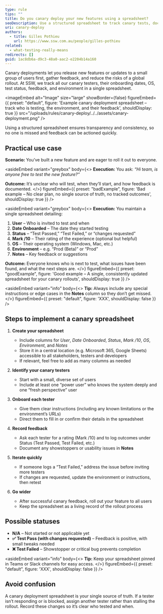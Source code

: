 ```yaml
---
type: rule
tips: ""
title: Do you canary deploy your new features using a spreadsheet?
seoDescription: Use a structured spreadsheet to track canary tests, document user feedback, and ensure a gradual and controlled rollout of new features.
uri: canary-deploy
authors:
  - title: Gilles Pothieu
    url: https://www.ssw.com.au/people/gilles-pothieu
related:
  - what-testing-really-means
redirects: []
guid: 1ac8db6a-d9c3-48a0-aac2-e2204b14a160
---
```


Canary deployments let you release new features or updates to a small group of users first, gather feedback, and reduce the risks of a global rollout. At SSW, we track all our canary testers, their onboarding dates, OS, test status, feedback, and environment in a single spreadsheet.

<imageEmbed
  alt="Image"
  size="large"
  showBorder={false}
  figureEmbed={{
    preset: "default",
    figure: 'Example canary deployment spreadsheet – track who is testing, the environment, and their feedback',
    shouldDisplay: true
  }}
  src="/uploads/rules/canary-deploy/../../assets/canary-deployment.png"
/>

Using a structured spreadsheet ensures transparency and consistency, so no one is missed and feedback can be actioned quickly.

## Practical use case

**Scenario:** You’ve built a new feature and are eager to roll it out to everyone.

<asideEmbed
  variant="greybox"
  body={<>
    **Execution:** You ask: _“Hi team, is anyone free to test the new feature?”_

**Outcome:** It’s unclear who will test, when they’ll start, and how feedback is documented.
  </>}
  figureEmbed={{
    preset: "badExample",
    figure: 'Bad example – No clear plan, no single source of truth, no tracked outcomes',
    shouldDisplay: true
  }}
/>

<asideEmbed
  variant="greybox"
  body={<>
    **Execution:** You maintain a single spreadsheet detailing:

1. **User** – Who is invited to test and when
2. **Date Onboarded** – The date they started testing
3. **Status** – “Test Passed,” “Test Failed,” or “changes requested”
4. **Mark /10** – Their rating of the experience (optional but helpful)
5. **OS** – Their operating system (Windows, Mac, etc.)
6. **Environment** – e.g. “Prod (Beta)” or “Prod”
7. **Notes** – Key feedback or suggestions

**Outcome:** Everyone knows who is next to test, what issues have been found, and what the next steps are.
  </>}
  figureEmbed={{
    preset: "goodExample",
    figure: 'Good example – A single, consistently updated spreadsheet for your canary rollouts',
    shouldDisplay: true
  }}
/>

<asideEmbed
  variant="info"
  body={<>
    **Tip:** Always include any special instructions or edge cases in the **Notes** column so they don’t get missed.
  </>}
  figureEmbed={{
    preset: "default",
    figure: 'XXX',
    shouldDisplay: false
  }}
/>

## Steps to implement a canary spreadsheet

1. **Create your spreadsheet**

   * Include columns for *User*, *Date Onboarded*, *Status*, *Mark /10*, *OS*, *Environment*, and *Notes*
   * Store it in a central location (e.g. Microsoft 365, Google Sheets) accessible to all stakeholders, testers and developers
   * If relevant, feel free to add as many columns as needed

2. **Identify your canary testers**

   * Start with a small, diverse set of users
   * Include at least one “power user” who knows the system deeply and one “fresh perspective” user

3. **Onboard each tester**

   * Give them clear instructions (including any known limitations or the environment’s URLs)
   * Direct them to fill in or confirm their details in the spreadsheet

4. **Record feedback**

   * Ask each tester for a rating (Mark /10) and to log outcomes under Status (Test Passed, Test Failed, etc.)
   * Document any showstoppers or usability issues in **Notes**

5. **Iterate quickly**

   * If someone logs a “Test Failed,” address the issue before inviting more testers
   * If changes are requested, update the environment or instructions, then retest

6. **Go wider**

   * After successful canary feedback, roll out your feature to all users
   * Keep the spreadsheet as a living record of the rollout process

## Possible statuses

* **N/A** – Not started or not applicable yet
* **✅ Test Pass (with changes requested)** – Feedback is positive, with small tweaks needed
* **❌ Test Failed** – Showstopper or critical bug prevents completion

<asideEmbed
  variant="info"
  body={<>
    **Tip:** Keep your spreadsheet pinned in Teams or Slack channels for easy access.
  </>}
  figureEmbed={{
    preset: "default",
    figure: 'XXX',
    shouldDisplay: false
  }}
/>

## Avoid confusion

A canary deployment spreadsheet is your single source of truth. If a tester isn’t responding or is blocked, assign another tester rather than stalling the rollout. Record these changes so it’s clear who tested and when.